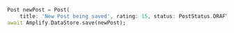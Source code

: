 ```dart
Post newPost = Post(
    title: 'New Post being saved', rating: 15, status: PostStatus.DRAFT);
await Amplify.DataStore.save(newPost);
```
